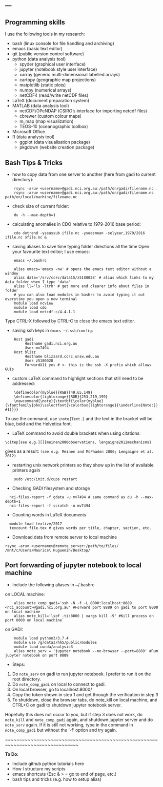 ---
---

<link rel="stylesheet" href="styles.css" type="text/css">

## Programming skills
I use the following tools in my research:

* bash (linux console for file handling and archiving)
* emacs (basic text editor)
* git (public version control software)
* python (data analysis tool)
    + spyder (graphical user interface)
    + jupyter (notebook style user interface)
    + xarray (generic multi-dimensional labelled arrays)
    + cartopy (geographic map projections)
    + matplotlib (static plots)
    + numpy (numerical arrays)
    + netCDF4 (read/write netCDF files)
* LaTeX (document preparation system)
* MATLAB (data analysis tool)
    + netCDF/OPeNDAP (CSIRO's interface for importing netcdf files)
    + cbrewer (custom colour maps)
    + m_map (map visualization)
    + TEOS-10 (oceanographic toolbox)
* Microsoft Office 
* R (data analysis tool)
    + ggplot (data visualisation package)
    + pkgdown (website creation package)

## Bash Tips & Tricks
* how to copy data from one server to another (here from gadi to current directory):
```
    rsync -aruv <username>@gadi.nci.org.au:/path/on/gadi/filename.nc .
    rsync -aruv <username>@gadi.nci.org.au:/path/on/gadi/filename.nc path/on/local/machine/filename.nc
```
* check size of current folder:
```
    du -h --max-depth=1
``` 
* calculating anomalies in CDO relative to 1979-2016 base period:
```
    cdo detrend -yseassub ifile.nc -yseasmean -selyear,1979/2016 ifile.nc ofile.nc &
```
* saving aliases to save time typing folder directions all the time
Open your favourite text editor; I use emacs:
```
    emacs ~/.bashrc
```
```
    alias emacs='emacs -nw' # opens the emacs text editor without a window
    alias data='/srv/ccrc/data15/z5180028' # alias which links to my data folder when I type 'data'
    alias ll='ls -ltrh' # get more and clearer info about files in folder
    # you can also load modules in bashrc to avoid typing it out everytime you open a new terminal
    module load ncview
    module load cdo
    module load netcdf-c/4.4.1.1
```
Type CTRL-X followed by CTRL-C to close the emacs text editor.

* saving ssh keys in `èmacs ~/.ssh/config`:
```
    Host gadi
         Hostname gadi.nci.org.au
         User mv7494
    Host blizz
         Hostname blizzard.ccrc.unsw.edu.au
         User z5180028
         ForwardX11 yes # <- this is the ssh -X prefix which allows GUIs
```
* custom LaTeX command to highlight sections that still need to be addressed:
```
    \definecolor{myblue}{RGB}{49,65,149}
    \definecolor{lightorange}{RGB}{253,219,199}
    \newcommand{\note}{\textbf{\color{myblue}{\fontfamily{phv}\selectfont{\colorbox{lightorange}{\underline{Note:}} #1}}}}
```
To use the command, use ```\note{Text.}``` and the text in the bracket will be blue, bold and the Helvetica font.

* LaTeX command to avoid double brackets when using citations:
```
\citep[see e.g.][]{meinen2000observations, lengaigne2012mechanisms}
```
gives as a result: `(see e.g. Meinen and McPhaden 2000; Lengaigne et al. 2012)`

* restarting unix network printers so they show up in the list of available printers again
```
    sudo /etc/init.d/cups restart
```

* Checking GADI filesystem and storage
```
  nci-files-report -f gdata -u mv7494 # same command as du -h --max-depth=1
  nci-files-report -f scratch -u mv7494
```

* Counting words in LaTeX documents
```
  module load texlive/2017
  texcount file.tex # gives words per title, chapter, section, etc.
```

* Download data from remote server to local machine
```
rsync -aruv <username>@remote_server:/path/to/files/ /mnt/c/Users/Maurice\ Huguenin/Desktop/
```



## Port forwarding of jupyter notebook to local machine

* Include the following aliases in ~/.bashrc

on LOCAL machine:
```
    alias note_comp_gadi='ssh -N -f -L 8000:localhost:8889 <nci_account>@gadi.nci.org.au' #Forward port 8889 on gadi to port 8000 on local machine
    alias note_kill='lsof -ti:8000 | xargs kill -9' #Kill process on port 8000 on local machine`
``` 
on GADI:
```
    module load python3/3.7.4
    module use /g/data3/hh5/public/modules
    module load conda/analysis3
    alias note_serv = 'jupyter notebook --no-browser --port=8889' #Run jupyter notebook on port 8889
```

* Steps:\
1. Do `note_serv` on gadi to run jupyter notebook. I prefer to run it on the root directory.\
2. Do `note_comp_gadi` on local to connect to gadi.\
3. On local browser, go to localhost:8000/\
4. Copy the token shown in step 1 and get through the verification in step 3\
5. To shutdown, close the browser tabs, do note_kill on local machine, and CTRL+C on gadi to shutdown jupyter notebook server.\
 
 
Hopefully this does not occur to you, but if step 3 does not work, do `note_kill` and `note_comp_gadi` again, and shutdown jupyter server and do `note_serv` again. If it is still not working, type in the command in `note_comp_gadi` but without the '-f' option and try again.



~~~~~~~~~~~~~~~~~~~~~~~~~~~~~~~~~~~~~~~~~~~~~~~~~~~~~~~~~~~~~~~~~~~~~~~~~~~~~~~~


__To Do:__


- Include github python tutorials here
- How I structure my scripts
- emacs shortcuts (Esc & > = go to end of page, etc.)
- bash tips and tricks (e.g. how to setup alias)